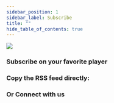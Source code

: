 ```yaml
---
sidebar_position: 1
sidebar_label: Subscribe
title: ""
hide_table_of_contents: true
---
```



<div className="image-lg">

![](/img/media-banner.png)

</div>



### Subscribe on your favorite player

<SocialButtonsFull />

### Copy the RSS feed directly:
<RssFeedCopy />

### Or Connect with us
<ConnectWithUsButtons />